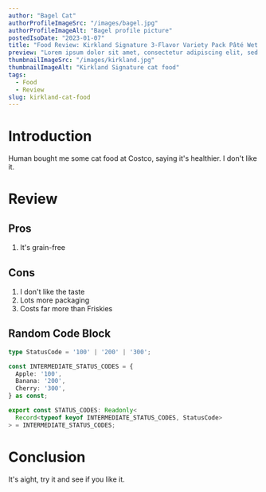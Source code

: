 ```yaml
---
author: "Bagel Cat"
authorProfileImageSrc: "/images/bagel.jpg"
authorProfileImageAlt: "Bagel profile picture"
postedIsoDate: "2023-01-07"
title: "Food Review: Kirkland Signature 3-Flavor Variety Pack Pâté Wet Cat Food for Adult Cats"
preview: "Lorem ipsum dolor sit amet, consectetur adipiscing elit, sed do eiusmod tempor incididunt ut labore et dolore magna aliqua. Ut enim ad minim veniam, quis nostrud exercitation ullamco laboris nisi ut aliquip ex ea commodo consequat. Duis aute irure dolor in reprehenderit in voluptate velit esse cillum dolore eu fugiat nulla pariatur. Excepteur sint occaecat cupidatat non proident, sunt in culpa qui officia deserunt mollit anim id est laborum."
thumbnailImageSrc: "/images/kirkland.jpg"
thumbnailImageAlt: "Kirkland Signature cat food"
tags:
  - Food
  - Review
slug: kirkland-cat-food
---
```


# Introduction

Human bought me some cat food at Costco, saying it's healthier. I don't like it.

# Review

## Pros

1. It's grain-free

## Cons

1. I don't like the taste
2. Lots more packaging
3. Costs far more than Friskies

## Random Code Block

```ts
type StatusCode = '100' | '200' | '300';

const INTERMEDIATE_STATUS_CODES = {
  Apple: '100',
  Banana: '200',
  Cherry: '300',
} as const;

export const STATUS_CODES: Readonly<
  Record<typeof keyof INTERMEDIATE_STATUS_CODES, StatusCode>
> = INTERMEDIATE_STATUS_CODES;
```

# Conclusion

It's aight, try it and see if you like it.
